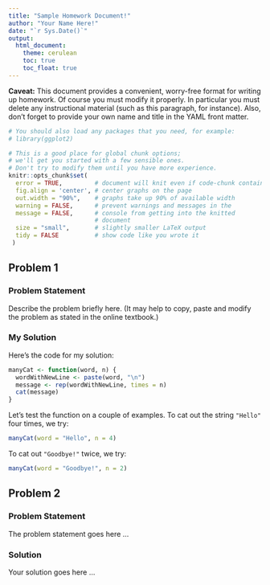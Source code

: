```yaml
---
title: "Sample Homework Document!"
author: "Your Name Here!"
date: "`r Sys.Date()`"
output:
  html_document:
    theme: cerulean
    toc: true
    toc_float: true
---
```


**Caveat:** This document provides a convenient, worry-free format for writing up homework.  Of course you must modify it properly.  In particular you must delete any instructional material (such as this paragraph, for instance).  Also, don't forget to provide your own name and title in the YAML front matter.

```r
# You should also load any packages that you need, for example:
# library(ggplot2)

# This is a good place for global chunk options;
# we'll get you started with a few sensible ones.
# Don't try to modify them until you have more experience.
knitr::opts_chunk$set(
  error = TRUE,         # document will knit even if code-chunk contains error
  fig.align = 'center', # center graphs on the page
  out.width = "90%",    # graphs take up 90% of available width
  warning = FALSE,      # prevent warnings and messages in the
  message = FALSE,      # console from getting into the knitted
                        # document
  size = "small",       # slightly smaller LaTeX output
  tidy = FALSE          # show code like you wrote it
 )
```


## Problem 1

### Problem Statement

Describe the problem briefly here.  (It may help to copy, paste and modify the problem as stated in the online textbook.)

### My Solution

Here's the code for my solution:

```r
manyCat <- function(word, n) {
  wordWithNewLine <- paste(word, "\n")
  message <- rep(wordWithNewLine, times = n)
  cat(message)
}
```

Let's test the function on a couple of examples.  To cat out the string `"Hello"` four times, we try: 

```r
manyCat(word = "Hello", n = 4)
```

To cat out `"Goodbye!"` twice, we try: 

```r
manyCat(word = "Goodbye!", n = 2)
```

## Problem 2

### Problem Statement

The problem statement goes here ...

### Solution

Your solution goes here ...




